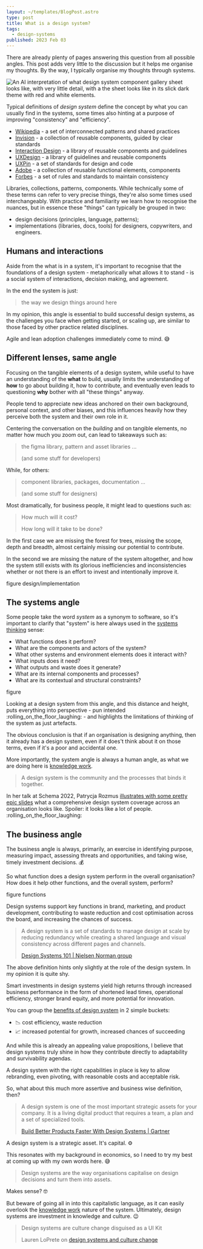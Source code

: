 ```yaml
---
layout: ~/templates/BlogPost.astro
type: post
title: What is a design system?
tags:
  - design-systems
published: 2023 Feb 03
---
```


<Abstract>

There are already plenty of pages answering this question from all possible angles. This post adds very little to the discussion but it helps me organise my thoughts. By the way, I typically organise my thoughts through systems.

</Abstract>

<Hero>

![An AI interpretation of what design system component gallery sheet looks like, with very little detail, with a the sheet looks like in its slick dark theme with red and white elements.](./_media/ai-design-system.jpg 'Design System component gallery according to an AI image generator')

</Hero>

Typical definitions of _design system_ define the concept by what you can usually find in the systems, some times also hinting at a purpose of improving "consistency" and "efficiency".

- [Wikipedia](https://en.wikipedia.org/wiki/Design_system) - a set of interconnected patterns and shared practices
- [Invision](https://www.invisionapp.com/inside-design/guide-to-design-systems/) - a collection of reusable components, guided by clear standards
- [Interaction Design](https://www.interaction-design.org/literature/topics/design-systems) - a library of reusable components and guidelines
- [UXDesign](https://uxdesign.cc/what-is-a-design-system-a-simple-guide-to-get-started-529fb4b38f9b/) - a library of guidelines and reusable components
- [UXPin](https://www.uxpin.com/create-design-system-guide/) - a set of standards for design and code
- [Adobe](https://xd.adobe.com/ideas/principles/design-systems/) - a collection of reusable functional elements, components
- [Forbes](https://www.forbes.com/sites/forbesbusinesscouncil/2022/05/03/establishing-a-design-system-for-high-impact-performance-marketing-campaigns/) - a set of rules and standards to maintain consistency

Libraries, collections, patterns, components. While technically some of these terms can refer to very precise things, they're also some times used interchangeably. With practice and familiarity we learn how to recognise the nuances, but in essence these "things" can typically be grouped in two:

- design decisions (principles, language, patterns);
- implementations (libraries, docs, tools) for designers, copywriters, and engineers.

## Humans and interactions

Aside from the what is in a system, it's important to recognise that the foundations of a design system - metaphorically what allows it to stand - is a social system of interactions, decision making, and agreement.

In the end the system is just:

> the way we design things around here

In my opinion, this angle is essential to build successful design systems, as the challenges you face when getting started, or scaling up, are similar to those faced by other practice related disciplines.

Agile and lean adoption challenges immediately come to mind. :sweat_smile:

## Different lenses, same angle

Focusing on the tangible elements of a design system, while useful to have an understanding of the **what** to build, usually limits the understanding of **how** to go about building it, how to contribute, and eventually even leads to questioning **why** bother with all "these things" anyway.

People tend to appreciate new ideas anchored on their own background, personal context, and other biases, and this influences heavily how they perceive both the system and their own role in it.

Centering the conversation on the _building_ and on tangible elements, no matter how much you zoom out, can lead to takeaways such as:

> the figma library, pattern and asset libraries ...
>
> (and some stuff for developers)

While, for others:

> component libraries, packages, documentation ...
>
> (and some stuff for designers)

Most dramatically, for business people, it might lead to questions such as:

> How much will it cost?
>
> How long will it take to be done?

In the first case we are missing the forest for trees, missing the scope, depth and breadth, almost certainly missing our potential to contribute.

In the second we are missing the nature of the system altogether, and how the system still exists with its glorious inefficiencies and inconsistencies whether or not there is an effort to invest and intentionally improve it.

<Todo>figure design/implementation</Todo>

## The systems angle

Some people take the word _system_ as a synonym to software, so it's important to clarify that "system" is here always used in the [systems thinking](https://en.wikipedia.org/wiki/Systems_thinking) sense:

- What functions does it perform?
- What are the components and actors of the system?
- What other systems and environment elements does it interact with?
- What inputs does it need?
- What outputs and waste does it generate?
- What are its internal components and processes?
- What are its contextual and structural constraints?

<Todo>figure</Todo>

Looking at a design system from this angle, and this distance and height, puts everything into perspective - pun intended :rolling_on_the_floor_laughing: - and highlights the limitations of thinking of the system as just artefacts.

The obvious conclusion is that if an organisation is designing anything, then it already has a design system, even if it does't think about it on those terms, even if it's a poor and accidental one.

More importantly, the system angle is always a human angle, as what we are doing here is [knowledge work](https://en.wikipedia.org/wiki/Knowledge_worker).

> A design system is the community and the processes that binds it together.

In her talk at Schema 2022, Patrycja Rozmus [illustrates with some pretty epic slides](/posts/2022-11/multidimensional-omni-channel-design-systems) what a comprehensive design system coverage across an organisation looks like. Spoiler: it looks like a lot of people. :rolling_on_the_floor_laughing:

## The business angle

The business angle is always, primarily, an exercise in identifying purpose, measuring impact, assessing threats and opportunities, and taking wise, timely investment decisions. :moneybag:

So what function does a design system perform in the overall organisation? How does it help other functions, and the overall system, perform?

<Todo>figure functions</Todo>

Design systems support key functions in brand, marketing, and product development, contributing to waste reduction and cost optimisation across the board, and increasing the chances of success.

> A design system is a set of standards to manage design at scale by reducing redundancy while creating a shared language and visual consistency across different pages and channels.
>
> [Design Systems 101 | Nielsen Norman group](https://www.nngroup.com/articles/design-systems-101/)

The above definition hints only slightly at the role of the design system. In my opinion it is quite shy.

Smart investments in design systems yield high returns through increased business performance in the form of shortened lead times, operational efficiency, stronger brand equity, and more potential for innovation.

You can group the [benefits of design system](/posts/2023-02/benefits-of-design-systems) in 2 simple buckets:

- :chart_with_downwards_trend: cost efficiency, waste reduction
- :chart_with_upwards_trend: increased potential for growth, increased chances of succeeding

And while this is already an appealing value propositions, I believe that design systems truly shine in how they contribute directly to adaptability and survivability agendas.

A design system with the right capabilities in place is key to allow rebranding, even pivoting, with reasonable costs and acceptable risk.

So, what about this much more assertive and business wise definition, then?

> A design system is one of the most important strategic assets for your company. It is a living digital product that requires a team, a plan and a set of specialized tools.
>
> [Build Better Products Faster With Design Systems | Gartner](https://www.gartner.com/en/documents/3998770)

A design system is a strategic asset. It's capital. :gear:

This resonates with my background in economics, so I need to try my best at coming up with my own words here. :sweat_smile:

> Design systems are the way organisations capitalise on design decisions and turn them into assets.

Makes sense? :nerd_face:

But beware of going all in into this capitalistic language, as it can easily overlook the [knowledge work](https://en.wikipedia.org/wiki/Knowledge_worker) nature of the system. Ultimately, design systems are investment in knowledge and culture. :wink:

> Design systems are culture change disguised as a UI Kit
>
> Lauren LoPrete on [design systems and culture change](/posts/2022-11/design-systems-are-design-culture)
